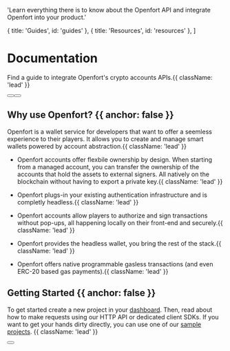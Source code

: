 
  'Learn everything there is to know about the Openfort API and integrate Openfort into your product.'

  { title: 'Guides', id: 'guides' },
  { title: 'Resources', id: 'resources' },
]

<HeroPattern />

# Documentation

Find a guide to integrate Openfort's crypto accounts APIs.{{ className: 'lead' }}

<div className="not-prose mb-16 mt-6 flex gap-3">
  <Button href="/quickstart" arrow="right" children="Quickstart" />
  <Button href="/libraries" variant="outline" children="Explore SDKs" />
</div>

## Why use Openfort? {{ anchor: false }}

Openfort is a wallet service for developers that want to offer a seemless experience to their players. It allows you to create and manage smart wallets powered by account abstraction.{{ className: 'lead' }}

- Openfort accounts offer flexbile ownership by design. When starting from a managed account, you can transfer the ownership of the accounts that hold the assets to external signers. All natively on the blockchain without having to export a private key.{{ className: 'lead' }}

- Openfort plugs-in your existing authentication infrastructure and is completly headless.{{ className: 'lead' }}

- Openfort accounts allow players to authorize and sign transactions without pop-ups, all happening locally on their front-end and securely.{{ className: 'lead' }}

- Openfort provides the headless wallet, you bring the rest of the stack.{{ className: 'lead' }}

- Openfort offers native programmable gasless transactions (and even ERC-20 based gas payments).{{ className: 'lead' }}

## Getting Started {{ anchor: false }}

To get started create a new project in your [dashboard](https://dashboard.openfort.xyz).
Then, read about how to make requests using our HTTP API or dedicated client SDKs. If you want to get your hands dirty directly, you can use one of our [sample projects](/examples). {{ className: 'lead' }}

<div className="not-prose">
  <Button
    href="https://dashboard.openfort.xyz"
    variant="text"
    arrow="right"
    children="Get your API key"
  />
</div>

<Guides />

<Resources />
